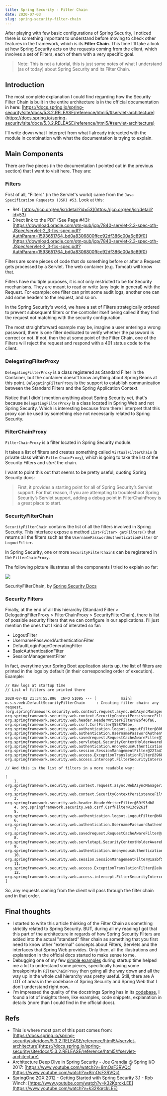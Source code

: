 ```yaml
---
title: Spring Security - Filter Chain
date: 2020-07-03
slug: spring-security-filter-chain
---
```


After playing with few basic configurations of Spring Security, I noticed there is something important to understand before moving to check other features in the framework, which is its **Filter Chain**. This time I'll take a look at how Spring Security acts on the requests coming from the client, which involves a set of Filters, each of them with a very specific goal.

> Note: This is not a tutorial, this is just some notes of what I understand (as of today) about Spring Security and its Filter Chain.

## Introduction

The most complete explanation I could find regarding how the Security Filter Chain is built in the entire architecture is in the official documentation in here: [https://docs.spring.io/spring-security/site/docs/5.3.2.RELEASE/reference/html5/#servlet-architecture](https://docs.spring.io/spring-security/site/docs/5.3.2.RELEASE/reference/html5/#servlet-architecture)

I'll write down what I interpret from what I already interacted with the module in combination with what the documentation is trying to explain.

## Main Components

There are five pieces (in the documentation I pointed out in the previous section) that I want to visit here. They are:

### Filters

First of all, "Filters" (in the Servlet's world) came from the `Java Specification Requests (JSR) #53`. Look at this:
- Ref: [https://jcp.org/en/jsr/detail?id=53](https://jcp.org/en/jsr/detail?id=53)
- Direct link to the PDF (See Page #43): [https://download.oracle.com/otn-pub/jcp/7840-servlet-2.3-spec-oth-JSpec/servlet-2_3-fcs-spec.pdf?AuthParam=1593651764_bd0a8306800ffcc92df386c00a6c89f0](https://download.oracle.com/otn-pub/jcp/7840-servlet-2.3-spec-oth-JSpec/servlet-2_3-fcs-spec.pdf?AuthParam=1593651764_bd0a8306800ffcc92df386c00a6c89f0)

Filters are some pieces of code that do something before or after a Request gets processed by a Servlet. The web container (e.g. Tomcat) will know that.

Filters have multiple purposes, it is not only restricted to be for Security mechanisms. They are meant to read or write (any logic in general) with the Request. For example: one filter can print some audit logs, another one can add some headers to the request, and so on.

In the Spring Security's world, we have a set of Filters strategically ordered to prevent subsequent filters or the controller itself being called if they find the request not matching with the security configuration.

The most straightforward example may be, imagine a user entering a wrong password, there is one filter dedicated to verify whether the password is correct or not. If not, then the at some point of the Filter Chain, one of the Filters will reject the request and respond with a 401 status code to the client.

### DelegatingFilterProxy

`DelegatingFilterProxy` is a class registered as Standard Filter in the Container, but the container doesn't know anything about Spring Beans at this point. `DelegatingFilterProxy` is the support to establish communication between the Standard Filters and the Spring Application Context.

Notice that I didn't mention anything about Spring Security yet, that's because `DelegatingFilterProxy` is a class located in Spring Web and not Spring Security. Which is interesting because from there I interpret that this proxy can be used by something else not necessarily related to Spring Security.

### FilterChainProxy

`FilterChainProxy` is a filter located in Spring Security module.

It takes a list of filters and creates something called `VirtualFilterChain` (a private class within `FilterChainProxy`), which is going to take the list of the Security Filters and _start_ the chain.

I want to point this out that seems to be pretty useful, quoting Spring Security docs:

> First, it provides a starting point for all of Spring Security’s Servlet support. For that reason, if you are attempting to troubleshoot Spring Security’s Servlet support, adding a debug point in FilterChainProxy is a great place to start.

### SecurityFilterChain

`SecurityFilterChain` contains the list of all the filters involved in Spring Security. This interface expose a method `List<Filter> getFilters()` that returns all the filters such as the `UsernamePasswordAuthenticationFilter` or `LogoutFilter`.

In Spring Security, one or more `SecurityFilterChain`s can be registered in the `FilterChainProxy`.

The following picture illustrates all the components I tried to explain so far:

![](images/0.png)
<p className="text-sm text-center">SecurityFilterChain, by <a href="https://docs.spring.io/spring-security/site/docs/5.3.2.RELEASE/reference/html5/#servlet-securityfilterchain" target="_blank" rel="noopener noreferrer">Spring Security Docs</a></p>

### Security Filters

Finally, at the end of all this hierarchy (Standard Filter > DelegatingFilterProxy > FilterChainProxy > SecurityFilterChain), there is list of possible security filters that we can configure in our applications. I'll just mention the ones that I kind of interated so far:

- LogoutFilter
- UsernamePasswordAuthenticationFilter
- DefaultLoginPageGeneratingFilter
- BasicAuthenticationFilter
- SessionManagementFilter

In fact, everytime your Spring Boot application starts up, the list of filters are printed in the logs by default (in their corresponding order of execution). Example:

```
// Raw logs at startup time
// List of filters are printed there

2020-07-02 21:34:55.896  INFO 51095 --- [           main] o.s.s.web.DefaultSecurityFilterChain     : Creating filter chain: any request, [org.springframework.security.web.context.request.async.WebAsyncManagerIntegrationFilter@7fe82967, org.springframework.security.web.context.SecurityContextPersistenceFilter@9596ce8, org.springframework.security.web.header.HeaderWriterFilter@26f46fa6, org.springframework.security.web.csrf.CsrfFilter@558756be, org.springframework.security.web.authentication.logout.LogoutFilter@80bfdc6, org.springframework.security.web.authentication.UsernamePasswordAuthenticationFilter@6edcad64, org.springframework.security.web.savedrequest.RequestCacheAwareFilter@75ae4a1f, org.springframework.security.web.servletapi.SecurityContextHolderAwareRequestFilter@476fe690, org.springframework.security.web.authentication.AnonymousAuthenticationFilter@50850539, org.springframework.security.web.session.SessionManagementFilter@227a47, org.springframework.security.web.access.ExceptionTranslationFilter@3968bc60, org.springframework.security.web.access.intercept.FilterSecurityInterceptor@2924f1d8]

// And this is the list of filters in a more readable way:

[
    1. org.springframework.security.web.context.request.async.WebAsyncManagerIntegrationFilter@5fa23c
    2. org.springframework.security.web.context.SecurityContextPersistenceFilter@73c9e8e8
    3. org.springframework.security.web.header.HeaderWriterFilter@59f93db8
    4. org.springframework.security.web.csrf.CsrfFilter@13d9261f
    5. org.springframework.security.web.authentication.logout.LogoutFilter@b606cb6
    6. org.springframework.security.web.authentication.UsernamePasswordAuthenticationFilter@2a3194c6
    7. org.springframework.security.web.savedrequest.RequestCacheAwareFilter@de8039f
    8. org.springframework.security.web.servletapi.SecurityContextHolderAwareRequestFilter@4b790d86
    9. org.springframework.security.web.authentication.AnonymousAuthenticationFilter@558756be
    10. org.springframework.security.web.session.SessionManagementFilter@1aabf50d
    11. org.springframework.security.web.access.ExceptionTranslationFilter@2e8a1ab4
    12. org.springframework.security.web.access.intercept.FilterSecurityInterceptor@51c959a4
]
```

So, any requests coming from the client will pass through the filter chain and in that order.

## Final thoughts

- I started to write this article thinking of the Filter Chain as something strictily related to Spring Security. BUT, during all my reading I got that this part of the architecture in regards of how Spring Security Filters are added into the actual "standard" filter chain as something that you first need to know other "external" concepts about Filters, Servlets and the interfaces that Spring Web provides. Only then, all the illustrations and explanation in the official docs started to make sense to me.
- Debugging one of my few [simple examples](https://github.com/ckinan/learning/tree/main/java/spring-security-02) during startup time helped me a lot to understand some pieces, specifically having some breakpoints in `FilterChainProxy` then going all the way down and all the way up in the whole call hierarchy was pretty useful. Still, there are A LOT of areas in the codebase of Spring Security and Spring Web that I don't understand right now..
- I'm impressed the quality of the docstrings Spring has in its [codebase](https://github.com/spring-projects/spring-security), I found a lot of insights there, like examples, code snippets, explanation in details (more than I could find in the official docs).

## Refs

- This is where most part of this post comes from: [https://docs.spring.io/spring-security/site/docs/5.3.2.RELEASE/reference/html5/#servlet-architecture](https://docs.spring.io/spring-security/site/docs/5.3.2.RELEASE/reference/html5/#servlet-architecture)
- Architecture Deep Dive in Spring Security - Joe Grandja @ Spring I/O 2017: [https://www.youtube.com/watch?v=8rnOsF3RVQc](https://www.youtube.com/watch?v=8rnOsF3RVQc)
- SpringOne 2GX 2012 - Getting Started with Spring Security 3.1 - Rob Winch: [https://www.youtube.com/watch?v=k32KqrckLEE](https://www.youtube.com/watch?v=k32KqrckLEE)